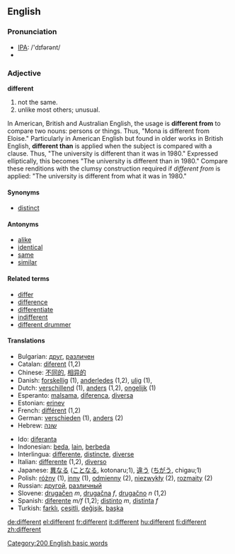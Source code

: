 {{see|différent}}
==English==

{{rank|manner|following|fell|383|different|care|war|short}}

===Pronunciation===
* [[IPA]]: /'dɪfərənt/
*{{audio|en-us-different.ogg|Audio (US)}}

===Adjective===
'''different'''

#not the same.
#unlike most others; unusual.
In American, British and Australian English, the usage is '''different from''' to compare two nouns: persons or things. Thus, "Mona is different from Eloise."  Particularly in American English but found in older works in British English, '''different than''' is applied when the subject is compared with a clause. Thus, "The  university is different than it was in 1980."  Expressed elliptically, this becomes "The university is different than in 1980."  Compare these renditions with the clumsy construction required if ''different from'' is applied: "The university is different from what it was in 1980."

====Synonyms====
*[[distinct]]

====Antonyms====
*[[alike]]
*[[identical]]
*[[same]]
*[[similar]]

====Related terms====
*[[differ]]
*[[difference]]
*[[differentiate]]
*[[indifferent]]
*[[different drummer]]

==== Translations ====
{{top}}
*Bulgarian: [[друг]], [[различен]]
*Catalan: [[diferent]] (1,2)
*Chinese: [[不同的]], [[相异的]]
*Danish: [[forskellig]] (1), [[anderledes]] (1,2), [[ulig]] (1),
*Dutch: [[verschillend]] (1), [[anders]] (1,2), [[ongelijk]] (1)
*Esperanto: [[malsama]], [[diferenca]], [[diversa]]
*Estonian: [[erinev]]
*French: [[différent]] (1,2)
*German: [[verschieden]] (1), [[anders]] (2)
*Hebrew: [[שונה]]
{{mid}}
*Ido: [[diferanta]]
*Indonesian: [[beda]], [[lain]], [[beda|berbeda]]
*Interlingua: [[differente]], [[distincte]], [[diverse]]
*Italian: [[differente]] (1,2), [[diverso]]
*Japanese: [[異なる]] ([[ことなる]], kotonaru;1), [[違う]] ([[ちがう]], chigau;1)
*Polish: [[różny]] (1), [[inny]] (1), [[odmienny]] (2), [[niezwykły]] (2), [[rozmaity]] (2)
*Russian: [[другой]], [[различный]]
*Slovene: [[drugačen]] ''m'', [[drugačna]] ''f'', [[drugačno]] ''n'' (1,2)
*Spanish: [[diferente]] ''m/f'' (1,2); [[distinto]] ''m'', [[distinta]] ''f''
*Turkish: [[farklı]], [[çeşitli]], [[değişik]], [[başka]]
{{bottom}}

[[Category:200 English basic words]]

[[de:different]]
[[el:different]]
[[fr:different]]
[[it:different]]
[[hu:different]]
[[fi:different]]
[[zh:different]]